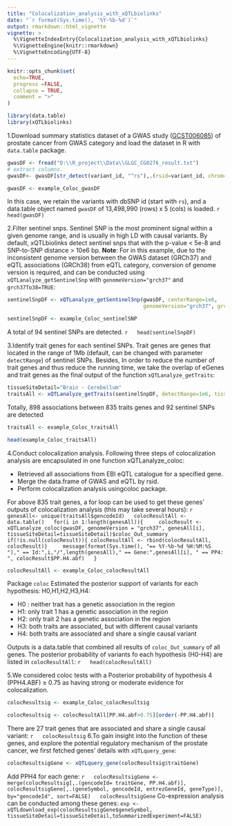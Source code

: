 ```yaml
---
title: "Colocalization_analysis_with_xQTLbiolinks"
date: "`r format(Sys.time(), '%Y-%b-%d')`"
output: rmarkdown::html_vignette
vignette: >
  %\VignetteIndexEntry{Colocalization_analysis_with_xQTLbiolinks}
  %\VignetteEngine{knitr::rmarkdown}
  %\VignetteEncoding{UTF-8}
---
```


```r
knitr::opts_chunk$set(
  echo=TRUE,
  progress =FALSE,
  collapse = TRUE,
  comment = ">"
)
```

  ```r
  library(data.table)
  library(xQTLbiolinks)
  ```


1.Download summary statistics dataset of a GWAS study ([GCST006085](http://ftp.ebi.ac.uk/pub/databases/gwas/summary_statistics/GCST006001-GCST007000/GCST006085/harmonised/29892016-GCST006085-EFO_0001663-build37.f.tsv.gz)) of prostate cancer from GWAS category and load the dataset in R with `data.table` package.


  ```r
  gwasDF <- fread("D:\\R_project\\Data\\GLGC_CG0276_result.txt")
  # extract columns.
  gwasDF<- gwasDF[str_detect(variant_id, "^rs"),.(rsid=variant_id, chrom=chromosome, position= base_pair_location, pValue=p_value, AF=effect_allele_frequency)]
  ```

  ``` r
  gwasDF <- example_Coloc_gwasDF
  ```
  In this case, we retain the variants with dbSNP id (start with `rs`), and a data.table object named `gwasDF` of 13,498,990 (rows) x 5 (cols) is loaded.
  ```r
  head(gwasDF)
  ```

2.Filter sentinel snps. Sentinel SNP is the most prominent signal within a given genome range, and is usually in high LD with causal variants. By default, xQTLbiolinks detect sentinel snps that with the p-value < 5e-8 and SNP-to-SNP distance > 10e6 bp. **Note**: For in this example, due to the inconsistent genome version between the GWAS dataset (GRCh37) and eQTL associations (GRCh38) from eQTL category, conversion of genome version is required, and can be conducted using `xQTLanalyze_getSentinelSnp` with `genomeVersion="grch37"` and `grch37To38=TRUE`:

  ```r
  sentinelSnpDF <- xQTLanalyze_getSentinelSnp(gwasDF, centerRange=1e6,
                                              genomeVersion="grch37", grch37To38=TRUE)
  ```

  ```r
  sentinelSnpDF <- example_Coloc_sentinelSNP
  ```

  A total of 94 sentinel SNPs are detected.
  ```r
  head(sentinelSnpDF)
  ```

3.Identify trait genes for each sentinel SNPs. Trait genes are genes that located in the range of 1Mb (default, can be changed with parameter `detectRange`) of sentinel SNPs. Besides, In order to reduce the number of trait genes and thus reduce the running time, we take the overlap of eGenes and trait genes as the final output of the function `xQTLanalyze_getTraits`:

  ```r
  tissueSiteDetail="Brain - Cerebellum"
  traitsAll <- xQTLanalyze_getTraits(sentinelSnpDF, detectRange=1e6, tissueSiteDetail=tissueSiteDetail)
  ```

  Totally, 898 associations between 835 traits genes and 92 sentinel SNPs are detected

  ```r
  traitsAll <- example_Coloc_traitsAll
  ```

  ```r
  head(example_Coloc_traitsAll)
  ```


4.Conduct colocalization analysis. Following three steps of colocalization analysis are encapsulated in one function xQTLanalyze_coloc:

  - Retrieved all associations from EBI eQTL catalogue for a specified gene.
  - Merge the data.frame of GWAS and eQTL by rsid.
  - Perform colocalization analysis usingcoloc package.

  For above 835 trait genes, a for loop can be used to get these genes' outputs of colocalization analysis (this may take several hours):
  ```r
  genesAll<- unique(traitsAll$gencodeId)
  colocResultAll <- data.table()
  for(i in 1:length(genesAll)){
    colocResult <- xQTLanalyze_coloc(gwasDF, genomeVersion = "grch37", genesAll[i], tissueSiteDetail=tissueSiteDetail)$coloc_Out_summary
    if(!is.null(colocResult)){ colocResultAll <- rbind(colocResultAll, colocResult)}
    message(format(Sys.time(), "== %Y-%b-%d %H:%M:%S ")," == Id:",i,"/",length(genesAll)," == Gene:",genesAll[i], " == PP4: ", colocResult$PP.H4.abf)
  }
  ```
  
  ```r
  colocResultAll <- example_Coloc_colocResultAll
  ```
  
  Package `coloc` Estimated the posterior support of variants for each hypothesis: H0,H1,H2,H3,H4:
    
  - H0 : neither trait has a genetic association in the region
  - H1: only trait 1 has a genetic association in the region
  - H2: only trait 2 has a genetic association in the region
  - H3: both traits are associated, but with different causal variants
  - H4: both traits are associated and share a single causal variant

  Outputs is a data.table that combined all results of `coloc_Out_summary` of all genes. The posterior probability of variants fo each hypothesis (H0-H4) are listed in `colocResultAll`:
  ```r
  head(colocResultAll)
  ```

5.We considered coloc tests with a Posterior probability of hypothesis 4 (PPH4.ABF) ≥ 0.75 as having strong or moderate evidence for colocalization.
  
  ```r
  colocResultsig <- example_Coloc_colocResultsig
  ```
  
  ```r
  colocResultsig <- colocResultAll[PP.H4.abf>0.75][order(-PP.H4.abf)]
  ```
  There are 27 trait genes that are associated and share a single causal variant:
  ```r
  colocResultsig
  ```
6.To gain insight into the function of these genes, and explore the potential regulatory mechanism of the prostate cancer, we first fetched genes' details with `xQTLquery_gene`:

  ```r
  colocResultsigGene <- xQTLquery_gene(colocResultsig$traitGene)
  ```
  Add PPH4 for each gene:
  ```r
  colocResultsigGene <- merge(colocResultsig[,.(gencodeId= traitGene, PP.H4.abf)], 
                              colocResultsigGene[,.(geneSymbol, gencodeId, entrezGeneId, geneType)], by="gencodeId", sort=FALSE)
  colocResultsigGene
  ```
  Co-expression analysis can be conducted among these genes:
  ```
  exp <- xQTLdownload_exp(colocResultsigGene$geneSymbol, tissueSiteDetail=tissueSiteDetail,toSummarizedExperiment=FALSE)
  ```
